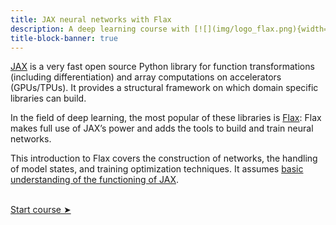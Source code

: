 ```yaml
---
title: JAX neural networks with Flax
description: A deep learning course with [![](img/logo_flax.png){width="1.4em" fig-alt="noshadow"}](https://pytorch.org/)
title-block-banner: true
---
```


:::{.topdef}

[JAX](https://github.com/jax-ml/jax) is a very fast open source Python library for function transformations (including differentiation) and array computations on accelerators (GPUs/TPUs). It provides a structural framework on which domain specific libraries can build.

In the field of deep learning, the most popular of these libraries is [Flax](https://github.com/google/flax): Flax makes full use of JAX's power and adds the tools to build and train neural networks.

This introduction to Flax covers the construction of networks, the handling of model states, and training optimization techniques. It assumes [basic understanding of the functioning of JAX](https://mint.westdri.ca/ai/top_jx).

:::

<br>
[[Start course ➤](jxai/fl_jaxdl.qmd)]{.topinline}
